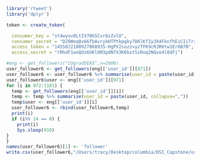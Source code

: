 ```r
library('rtweet')
library('dplyr')

token <- create_token(

  consumer_key = "st4wyov0LtIV70GSCvr6zZvlO",
  consumer_secret = "DZ0Woq8v66fbAvrykHTPtkpgky7D6lKfZy3X4FknfhEiCIiTrr",
  access_token = "1455822180927868935-HgPV2suzzvyzTFK9cRJRHtw1Er6B7N",
  access_secret = "rRhdF1woQdz6hKlbM3pdNfX3K6kxtSiRoq2NQvo4l8dFj")

#eng <- get_followers("CUgradSEAS",n=2000)
user_follower6 <- get_followers(eng[['user_id']][971])
user_follower6 <- user_follower6 %>% summarise(user_id = paste(user_id, collapse=","))
user_follower6$user <- eng[['user_id']][971]
for (i in 972:1181) {
  temp <- get_followers(eng[['user_id']][i])
  temp <- temp %>% summarise(user_id = paste(user_id, collapse=","))
  temp$user <- eng[['user_id']][i]
  user_follower6 <- rbind(user_follower6,temp)
  print(i)
  if (i%% 14 == 0) {
    print(i)
    Sys.sleep(910)
}
}
names(user_follower6)[1] <- 'follower'
write.csv(user_follower6,"/Users/tracy/Desktop/columbia/DSI_Capstone/user_follower6.csv", row.names = FALSE)

```


